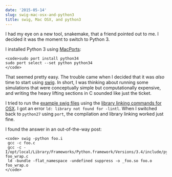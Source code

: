 ```yaml
---
date: '2015-05-14'
slug: swig-mac-osx-and-python3
title: swig, Mac OSX, and python3
---
```


I had my eye on a new tool, snakemake, that a friend pointed out to me. I decided it was the moment to switch to Python 3.





I installed Python 3 using [MacPorts](https://www.macports.org/):





    <code>sudo port install python34
    sudo port select --set python python34
    </code>





That seemed pretty easy. The trouble came when I decided that it was _also_ time to start using [swig](http://www.swig.org/). In short, I was thinking about running some simulations that were conceptually simple but computationally expensive, and writing the heavy lifting sections in C sounded like just the ticket.





I tried to run the [example swig files](http://www.swig.org/tutorial.html) using the [library linking commands for OSX](http://www.dabeaz.com/cgi-bin/wiki.pl?SwigFaqMaxOSXSharedLibraries). I got an error `ld: library not found for -lintl`. When I switched back to `python27` using `port`, the compilation and library linking worked just fine.





I found the answer in an out-of-the-way post:





    <code> swig -python foo.i
     gcc -c foo.c
     gcc -c -I/opt/local/Library/Frameworks/Python.framework/Versions/3.4/include/python3.4m foo_wrap.c
     ld -bundle -flat_namespace -undefined suppress -o _foo.so foo.o foo_wrap.o
    </code>